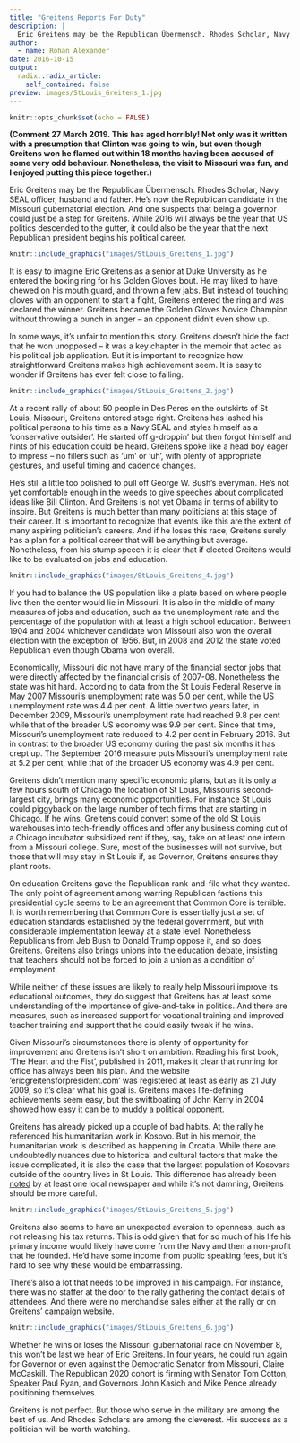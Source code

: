```yaml
---
title: "Greitens Reports For Duty"
description: |
  Eric Greitens may be the Republican Übermensch. Rhodes Scholar, Navy SEAL officer, husband and father. He's now the Republican candidate in the Missouri gubernatorial election. And one suspects that being a governor could just be a step for Greitens. While 2016 will always be the year that US politics descended to the gutter, it could also be the year that the next Republican president begins his political career.
author:
  - name: Rohan Alexander
date: 2016-10-15
output:
  radix::radix_article:
    self_contained: false
preview: images/StLouis_Greitens_1.jpg
---
```


```r
knitr::opts_chunk$set(echo = FALSE)
```

**(Comment 27 March 2019. This has aged horribly! Not only was it written with a presumption that Clinton was going to win, but even though Greitens won he flamed out within 18 months having been accused of some very odd behaviour. Nonetheless, the visit to Missouri was fun, and I enjoyed putting this piece together.)**

Eric Greitens may be the Republican Übermensch. Rhodes Scholar, Navy SEAL officer, husband and father. He's now the Republican candidate in the Missouri gubernatorial election. And one suspects that being a governor could just be a step for Greitens. While 2016 will always be the year that US politics descended to the gutter, it could also be the year that the next Republican president begins his political career.

```r
knitr::include_graphics("images/StLouis_Greitens_1.jpg")
```

It is easy to imagine Eric Greitens as a senior at Duke University as he entered the boxing ring for his Golden Gloves bout. He may liked to have chewed on his mouth guard, and thrown a few jabs. But instead of touching gloves with an opponent to start a fight, Greitens entered the ring and was declared the winner. Greitens became the Golden Gloves Novice Champion without throwing a punch in anger -- an opponent didn't even show up.

In some ways, it's unfair to mention this story. Greitens doesn't hide the fact that he won unopposed -- it was a key chapter in the memoir that acted as his political job application. But it is important to recognize how straightforward Greitens makes high achievement seem. It is easy to wonder if Greitens has ever felt close to failing.

```r
knitr::include_graphics("images/StLouis_Greitens_2.jpg")
```

At a recent rally of about 50 people in Des Peres on the outskirts of St Louis, Missouri, Greitens entered stage right. Greitens has lashed his political persona to his time as a Navy SEAL and styles himself as a 'conservative outsider'. He started off g-droppin' but then forgot himself and hints of his education could be heard. Greitens spoke like a head boy eager to impress -- no fillers such as 'um' or 'uh', with plenty of appropriate gestures, and useful timing and cadence changes.

He's still a little too polished to pull off George W. Bush's everyman. He's not yet comfortable enough in the weeds to give speeches about complicated ideas like Bill Clinton. And Greitens is not yet Obama in terms of ability to inspire. But Greitens is much better than many politicians at this stage of their career. It is important to recognize that events like this are the extent of many aspiring politician’s careers. And if he loses this race, Greitens surely has a plan for a political career that will be anything but average. Nonetheless, from his stump speech it is clear that if elected Greitens would like to be evaluated on jobs and education.

```r
knitr::include_graphics("images/StLouis_Greitens_4.jpg")
```

If you had to balance the US population like a plate based on where people live then the center would lie in Missouri. It is also in the middle of many measures of jobs and education, such as the unemployment rate and the percentage of the population with at least a high school education. Between 1904 and 2004 whichever candidate won Missouri also won the overall election with the exception of 1956. But, in 2008 and 2012 the state voted Republican even though Obama won overall.

Economically, Missouri did not have many of the financial sector jobs that were directly affected by the financial crisis of 2007-08. Nonetheless the state was hit hard. According to data from the St Louis Federal Reserve in May 2007 Missouri's unemployment rate was 5.0 per cent, while the US unemployment rate was 4.4 per cent. A little over two years later, in December 2009, Missouri's unemployment rate had reached 9.8 per cent while that of the broader US economy was 9.9 per cent. Since that time, Missouri's unemployment rate reduced to 4.2 per cent in February 2016. But in contrast to the broader US economy during the past six months it has crept up. The September 2016 measure puts Missouri's unemployment rate at 5.2 per cent, while that of the broader US economy was 4.9 per cent.

Greitens didn't mention many specific economic plans, but as it is only a few hours south of Chicago the location of St Louis, Missouri's second-largest city, brings many economic opportunities. For instance St Louis could piggyback on the large number of tech firms that are starting in Chicago. If he wins, Greitens could convert some of the old St Louis warehouses into tech-friendly offices and offer any business coming out of a Chicago incubator subsidized rent if they, say, take on at least one intern from a Missouri college. Sure, most of the businesses will not survive, but those that will may stay in St Louis if, as Governor, Greitens ensures they plant roots.

On education Greitens gave the Republican rank-and-file what they wanted. The only point of agreement among warring Republican factions this presidential cycle seems to be an agreement that Common Core is terrible. It is worth remembering that Common Core is essentially just a set of education standards established by the federal government, but with considerable implementation leeway at a state level. Nonetheless Republicans from Jeb Bush to Donald Trump oppose it, and so does Greitens. Greitens also brings unions into the education debate, insisting that teachers should not be forced to join a union as a condition of employment.

While neither of these issues are likely to really help Missouri improve its educational outcomes, they do suggest that Greitens has at least some understanding of the importance of give-and-take in politics. And there are measures, such as increased support for vocational training and improved teacher training and support that he could easily tweak if he wins.

Given Missouri's circumstances there is plenty of opportunity for improvement and Greitens isn't short on ambition. Reading his first book, 'The Heart and the Fist', published in 2011, makes it clear that running for office has always been his plan. And the website 'ericgreitensforpresident.com' was registered at least as early as 21 July 2009, so it's clear what his goal is. Greitens makes life-defining achievements seem easy, but the swiftboating of John Kerry in 2004 showed how easy it can be to muddy a political opponent.

Greitens has already picked up a couple of bad habits. At the rally he referenced his humanitarian work in Kosovo. But in his memoir, the humanitarian work is described as happening in Croatia. While there are undoubtedly nuances due to historical and cultural factors that make the issue complicated, it is also the case that the largest population of Kosovars outside of the country lives in St Louis. This difference has already been [noted](http://www.stltoday.com/news/local/govt-and-politics/governor-nominee-s-work-in-bosnia-was-mainly-in-croatia/article_a9a6ae61-69e6-50b3-b142-5a4e74f12ec5.html) by at least one local newspaper and while it's not damning, Greitens should be more careful.

```r
knitr::include_graphics("images/StLouis_Greitens_5.jpg")
```

Greitens also seems to have an unexpected aversion to openness, such as not releasing his tax returns. This is odd given that for so much of his life his primary income would likely have come from the Navy and then a non-profit that he founded. He'd have some income from public speaking fees, but it's hard to see why these would be embarrassing.

There's also a lot that needs to be improved in his campaign. For instance, there was no staffer at the door to the rally gathering the contact details of attendees. And there were no merchandise sales either at the rally or on Greitens' campaign website.

```r
knitr::include_graphics("images/StLouis_Greitens_6.jpg")
```

Whether he wins or loses the Missouri gubernatorial race on November 8, this won't be last we hear of Eric Greitens. In four years, he could run again for Governor or even against the Democratic Senator from Missouri, Claire McCaskill. The Republican 2020 cohort is firming with Senator Tom Cotton, Speaker Paul Ryan, and Governors John Kasich and Mike Pence already positioning themselves.

Greitens is not perfect. But those who serve in the military are among the best of us. And Rhodes Scholars are among the cleverest. His success as a politician will be worth watching.
